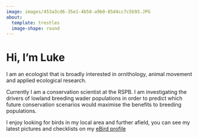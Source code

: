 ```yaml
---
image: images/453a3cd6-35e1-4b58-a9b0-85d4cc7c5b93.JPG
about:
  template: trestles
  image-shape: round
---
```


# Hi, I'm Luke

I am an ecologist that is broadly interested in ornithology, animal movement and applied ecological research.

Currently I am a conservation scientist at the RSPB. I am investigating the drivers of lowland breeding wader populations in order to predict which future conservation scenarios would maximise the benefits to breeding populations.

I enjoy looking for birds in my local area and further afield, you can see my latest pictures and checklists on my [eBird profile](https://ebird.org/profile/MTEyNDg3Ng/world)
